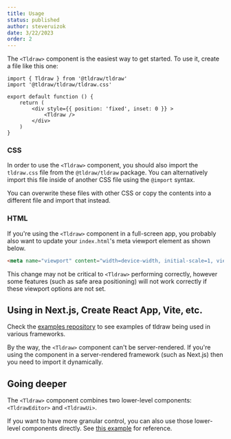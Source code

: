 ```yaml
---
title: Usage
status: published
author: steveruizok
date: 3/22/2023
order: 2
---
```


The `<Tldraw>` component is the easiest way to get started. To use it, create a file like this one:

```tsx
import { Tldraw } from '@tldraw/tldraw'
import '@tldraw/tldraw/tldraw.css'

export default function () {
	return (
		<div style={{ position: 'fixed', inset: 0 }} >
			<Tldraw />
		</div>
	)
}
```

### CSS

In order to use the `<Tldraw>` component, you should also import the `tldraw.css` file from the `@tldraw/tldraw` package. You can alternatively import this file inside of another CSS file using the `@import` syntax.

You can overwrite these files with other CSS or copy the contents into a different file and import that instead.

### HTML

If you're using the `<Tldraw>` component in a full-screen app, you probably also want to update your `index.html`'s meta viewport element as shown below. 

```html
<meta name="viewport" content="width=device-width, initial-scale=1, viewport-fit=cover" />
```

This change may not be critical to `<Tldraw>` performing correctly, however some features (such as safe area positioning) will not work correctly if these viewport options are not set.

## Using in Next.js, Create React App, Vite, etc.

Check the [examples repository](https://github.com/tldraw/examples) to see examples of tldraw being used in various frameworks.

By the way, the `<Tldraw>` component can't be server-rendered. If you're using the component in a server-rendered framework (such as Next.js) then you need to import it dynamically. 

## Going deeper

The `<Tldraw>` component combines two lower-level components: `<TldrawEditor>` and `<TldrawUi>`.

If you want to have more granular control, you can also use those lower-level components directly. See [this example](https://github.com/tldraw/tldraw/blob/main/apps/examples/src/5-exploded/ExplodedExample.tsx) for reference.